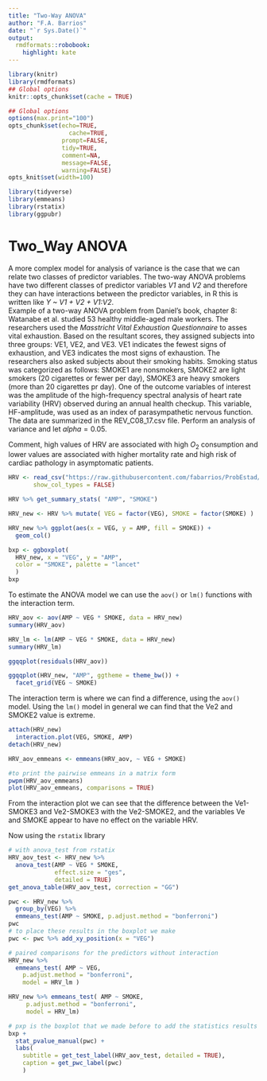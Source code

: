 ```yaml
---
title: "Two-Way ANOVA"
author: "F.A. Barrios"
date: "`r Sys.Date()`"
output:
  rmdformats::robobook:
    highlight: kate
---
```

```r
library(knitr)
library(rmdformats)
## Global options
knitr::opts_chunk$set(cache = TRUE)

## Global options
options(max.print="100")
opts_chunk$set(echo=TRUE,
	             cache=TRUE,
               prompt=FALSE,
               tidy=TRUE,
               comment=NA,
               message=FALSE,
               warning=FALSE)
opts_knit$set(width=100)
```

```r

library(tidyverse)
library(emmeans)
library(rstatix)
library(ggpubr)
```

# Two_Way ANOVA

A more complex model for analysis of variance is the case that we can relate two classes of predictor variables. The two-way ANOVA problems have two different classes of predictor variables *V1* and *V2* and therefore they can have interactions between the predictor variables, in R this is written like *Y ~ V1 + V2 + V1:V2*.    
Example of a two-way ANOVA problem from Daniel's book, chapter 8: Watanabe et al. studied 53 healthy middle-aged male workers. The researchers used the *Masstricht Vital Exhaustion Questionnaire* to asses vital exhaustion. Based on the resultant scores, they assigned subjects into three groups: VE1, VE2, and VE3. VE1 indicates the fewest signs of exhaustion, and VE3 indicates the most signs of exhaustion. The researchers also asked subjects about their smoking habits. Smoking status was categorized as follows: SMOKE1 are nonsmokers, SMOKE2 are light smokers (20 cigarettes or fewer per day), SMOKE3 are heavy smokers (more than 20 cigarettes pr day). One of the outcome variables of interest was the amplitude of the high-frequency spectral analysis of heart rate variability (HRV) observed during an annual health checkup. This variable, HF-amplitude, was used as an index of parasympathetic nervous function. The data are summarized in the REV_C08_17.csv file.  Perform an analysis of variance and let $alpha = 0.05$.  

Comment, high values of HRV are associated with high $O_2$ consumption and lower values are associated with higher mortality rate and high risk of cardiac pathology in asymptomatic patients.  

```r
HRV <- read_csv("https://raw.githubusercontent.com/fabarrios/ProbEstad/master/DataSets/ch08_all/REV_C08_17.csv",
       show_col_types = FALSE)

HRV %>% get_summary_stats( "AMP", "SMOKE")

HRV_new <- HRV %>% mutate( VEG = factor(VEG), SMOKE = factor(SMOKE) )

HRV_new %>% ggplot(aes(x = VEG, y = AMP, fill = SMOKE)) +
  geom_col()

bxp <- ggboxplot(
  HRV_new, x = "VEG", y = "AMP",
  color = "SMOKE", palette = "lancet"
  )
bxp
```

To estimate the ANOVA model we can use the `aov()` or `lm()` functions with the interaction term.  
```r
HRV_aov <- aov(AMP ~ VEG * SMOKE, data = HRV_new)
summary(HRV_aov)

HRV_lm <- lm(AMP ~ VEG * SMOKE, data = HRV_new)
summary(HRV_lm)

ggqqplot(residuals(HRV_aov))

ggqqplot(HRV_new, "AMP", ggtheme = theme_bw()) +
  facet_grid(VEG ~ SMOKE)
```

The interaction term is where we can find a difference, using the `aov()` model. Using the `lm()` model in general we can find that the Ve2 and SMOKE2 value is extreme.  

```r
attach(HRV_new)
  interaction.plot(VEG, SMOKE, AMP)
detach(HRV_new)

HRV_aov_emmeans <- emmeans(HRV_aov, ~ VEG + SMOKE)

#to print the pairwise emmeans in a matrix form
pwpm(HRV_aov_emmeans)
plot(HRV_aov_emmeans, comparisons = TRUE)

```  

From the interaction plot we can see that the difference between the Ve1-SMOKE3 and Ve2-SMOKE3 with the Ve2-SMOKE2, and the variables Ve and SMOKE appear to have no effect on the variable HRV.  

Now using the `rstatix` library
```r
# with anova_test from rstatix
HRV_aov_test <- HRV_new %>% 
  anova_test(AMP ~ VEG * SMOKE, 
             effect.size = "ges", 
             detailed = TRUE)
get_anova_table(HRV_aov_test, correction = "GG")

pwc <- HRV_new %>%
  group_by(VEG) %>%
  emmeans_test(AMP ~ SMOKE, p.adjust.method = "bonferroni")
pwc
# to place these results in the boxplot we make
pwc <- pwc %>% add_xy_position(x = "VEG")

# paired comparisons for the predictors without interaction
HRV_new %>% 
  emmeans_test( AMP ~ VEG, 
    p.adjust.method = "bonferroni", 
    model = HRV_lm )

HRV_new %>% emmeans_test( AMP ~ SMOKE, 
     p.adjust.method = "bonferroni",
     model = HRV_lm)

# pxp is the boxplot that we made before to add the statistics results
bxp +
  stat_pvalue_manual(pwc) +
  labs(
    subtitle = get_test_label(HRV_aov_test, detailed = TRUE),
    caption = get_pwc_label(pwc)
    )

```
